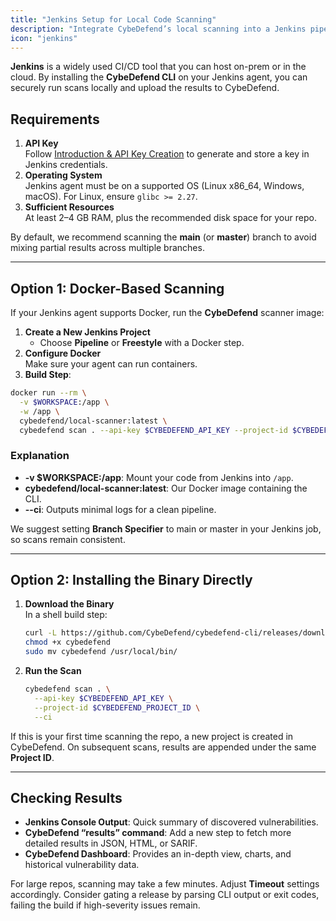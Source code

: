 ```yaml
---
title: "Jenkins Setup for Local Code Scanning"
description: "Integrate CybeDefend’s local scanning into a Jenkins pipeline without exposing your code externally."
icon: "jenkins"
---
```


**Jenkins** is a widely used CI/CD tool that you can host on-prem or in the cloud. By installing the **CybeDefend CLI** on your Jenkins agent, you can securely run scans locally and upload the results to CybeDefend.

## Requirements

1. **API Key**  
   Follow [Introduction & API Key Creation](/alpha/code-scanning/local-code-scanning/introduction-api-key) to generate and store a key in Jenkins credentials.
2. **Operating System**  
   Jenkins agent must be on a supported OS (Linux x86_64, Windows, macOS). For Linux, ensure `glibc >= 2.27`.
3. **Sufficient Resources**  
   At least 2–4 GB RAM, plus the recommended disk space for your repo.

<Note>
By default, we recommend scanning the <strong>main</strong> (or <strong>master</strong>) branch to avoid mixing partial results across multiple branches.
</Note>

---

## Option 1: Docker-Based Scanning

If your Jenkins agent supports Docker, run the **CybeDefend** scanner image:

1. **Create a New Jenkins Project**  
   - Choose **Pipeline** or **Freestyle** with a Docker step.
2. **Configure Docker**  
   Make sure your agent can run containers.
3. **Build Step**:

```bash
docker run --rm \
  -v $WORKSPACE:/app \
  -w /app \
  cybedefend/local-scanner:latest \
  cybedefend scan . --api-key $CYBEDEFEND_API_KEY --project-id $CYBEDEFEND_PROJECT_ID --ci
```

### Explanation
- **-v $WORKSPACE:/app**: Mount your code from Jenkins into `/app`.
- **cybedefend/local-scanner:latest**: Our Docker image containing the CLI.
- **--ci**: Outputs minimal logs for a clean pipeline.

<Accordion icon="box" title="Tagging the main branch only">
  <p>We suggest setting <strong>Branch Specifier</strong> to main or master in your Jenkins job, so scans remain consistent.</p>
</Accordion>

---

## Option 2: Installing the Binary Directly

1. **Download the Binary**  
   In a shell build step:
   ```bash
   curl -L https://github.com/CybeDefend/cybedefend-cli/releases/download/v1.0.0/cybedefend-linux-amd64 -o cybedefend
   chmod +x cybedefend
   sudo mv cybedefend /usr/local/bin/
   ```
2. **Run the Scan**  
   ```bash
   cybedefend scan . \
     --api-key $CYBEDEFEND_API_KEY \
     --project-id $CYBEDEFEND_PROJECT_ID \
     --ci
   ```

<Note>
If this is your first time scanning the repo, a new project is created in CybeDefend. On subsequent scans, results are appended under the same <strong>Project ID</strong>.
</Note>

---

## Checking Results

- **Jenkins Console Output**: Quick summary of discovered vulnerabilities.  
- **CybeDefend “results” command**: Add a new step to fetch more detailed results in JSON, HTML, or SARIF.  
- **CybeDefend Dashboard**: Provides an in-depth view, charts, and historical vulnerability data.

<Warning>
For large repos, scanning may take a few minutes. Adjust <strong>Timeout</strong> settings accordingly.
</Warning>

<Tip>
Consider gating a release by parsing CLI output or exit codes, failing the build if high-severity issues remain.
</Tip>